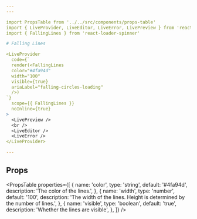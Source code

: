```yaml
---
---

import PropsTable from '../../src/components/props-table'
import { LiveProvider, LiveEditor, LiveError, LivePreview } from 'react-live'
import { FallingLines } from 'react-loader-spinner'

# Falling Lines

<LiveProvider
  code={`
  render(<FallingLines
  color="#4fa94d"
  width="100"
  visible={true}
  ariaLabel="falling-circles-loading"
  />)
`}
  scope={{ FallingLines }}
  noInline={true}
>
  <LivePreview />
  <br />
  <LiveEditor />
  <LiveError />
</LiveProvider>

---
```


## Props

<PropsTable
  properties={[
    {
      name: 'color',
      type: 'string',
      default: '#4fa94d',
      description: 'The color of the lines.',
    },
    {
      name: 'width',
      type: 'number',
      default: '100',
      description:
        'The width of the lines. Height is determined by the number of lines.',
    },
    {
      name: 'visible',
      type: 'boolean',
      default: 'true',
      description: 'Whether the lines are visible',
    },
  ]}
/>
